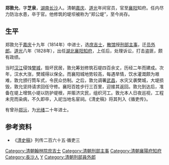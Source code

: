 '''郑敦允'''，字'''芝泉'''，[[湖南|湖南]][[长沙|长沙]]人。清朝[[嘉庆|嘉庆]]、[[道光|道光]]年间官员，官至[[襄阳|襄阳]]知府。任内尽力防治水患，卒于官。他修筑的堤坝被称为“郑公堤”，至今尚存。

==生平==
郑敦允于[[嘉庆|嘉庆]]十九年（1814年）中进士，选[[庶吉士|庶吉士]]，[[散馆|散馆]]授[[刑部|刑部]][[主事|主事]]，迁[[员外郎|员外郎]]。[[道光|道光]]八年（1828年），出任[[湖北|湖北]][[襄阳|襄阳]][[知府|知府]]，上任后，处理诉讼，打击盗匪，颇有政绩。

当时[[汉江_(中国)|汉江]]侵蚀[[樊城|樊城]]，毁坏民居，敦允筹划修筑石堤四百余丈，历经二年而建成。次年，汉水大涨，樊城得以保全。而襄阳城地势较高，每遇旱情，饮水灌溉颇为艰难，敦允颁行筒车式，令民众仿制。之后，敦允调署[[武昌|武昌]]，水灾又袭樊城，大堤损毁，敦允坚持请求回任守修。襄阳百姓步行三百里，迎接其返回。敦允到达后，准备在堤上增筑小堤以防护堤根，并赈济灾民，组织河工。敦允本人日夜巡视，工程未完而染病，不久即卒，入祀当地名宦祠。《清史稿》将其列入《循吏传》。

有曾孙[[郑沅|郑沅]]，为[[光绪|光绪]]二十年进士。

==参考资料==
*《[[清史稿|清史稿]]》列传二百六十五·循吏三

{{嘉慶十九年甲戌科殿試金榜}}

{{Authority control}}

{{DEFAULTSORT:Zheng鄭}}
[[Category:清朝翰林院庶吉士|Category:清朝翰林院庶吉士]]
[[Category:清朝刑部主事|Category:清朝刑部主事]]
[[Category:清朝襄陽府知府|Category:清朝襄陽府知府]]
[[Category:長沙人|Category:長沙人]]
[[Category:鄭姓|Y]]
[[Category:清朝刑部員外郎|Category:清朝刑部員外郎]]